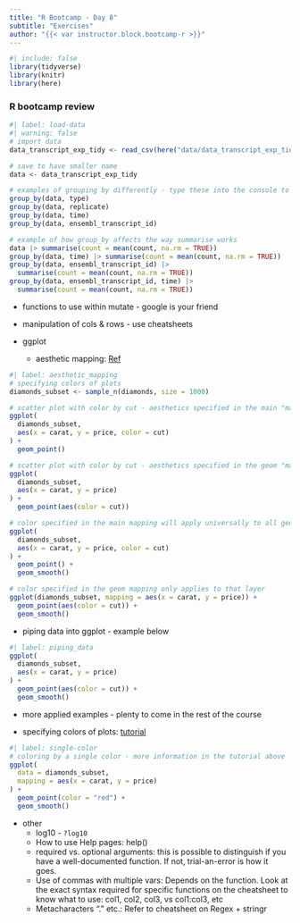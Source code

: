 ```yaml
---
title: "R Bootcamp - Day 8"
subtitle: "Exercises"
author: "{{< var instructor.block.bootcamp-r >}}"
---
```


```r
#| include: false
library(tidyverse)
library(knitr)
library(here)
```

### R bootcamp review

```r
#| label: load-data
#| warning: false
# import data
data_transcript_exp_tidy <- read_csv(here("data/data_transcript_exp_tidy.csv"))

# save to have smaller name
data <- data_transcript_exp_tidy

# examples of grouping by differently - type these into the console to see the difference
group_by(data, type)
group_by(data, replicate)
group_by(data, time)
group_by(data, ensembl_transcript_id)

# example of how group_by affects the way summarise works
data |> summarise(count = mean(count, na.rm = TRUE))
group_by(data, time) |> summarise(count = mean(count, na.rm = TRUE))
group_by(data, ensembl_transcript_id) |>
  summarise(count = mean(count, na.rm = TRUE))
group_by(data, ensembl_transcript_id, time) |>
  summarise(count = mean(count, na.rm = TRUE))
```

  - functions to use within mutate - google is your friend
  - manipulation of cols & rows - use cheatsheets

* ggplot

  - aesthetic mapping: [Ref](https://ggplot2.tidyverse.org/reference/aes.html)

```r
#| label: aesthetic_mapping
# specifying colors of plots
diamonds_subset <- sample_n(diamonds, size = 1000)

# scatter plot with color by cut - aesthetics specified in the main "mapping"
ggplot(
  diamonds_subset,
  aes(x = carat, y = price, color = cut)
) +
  geom_point()

# scatter plot with color by cut - aesthetics specified in the geom "mapping"
ggplot(
  diamonds_subset,
  aes(x = carat, y = price)
) +
  geom_point(aes(color = cut))

# color specified in the main mapping will apply universally to all geoms
ggplot(
  diamonds_subset,
  aes(x = carat, y = price, color = cut)
) +
  geom_point() +
  geom_smooth()

# color specified in the geom mapping only applies to that layer
ggplot(diamonds_subset, mapping = aes(x = carat, y = price)) +
  geom_point(aes(color = cut)) +
  geom_smooth()
```

  - piping data into ggplot - example below

```r
#| label: piping_data
ggplot(
  diamonds_subset,
  aes(x = carat, y = price)
) +
  geom_point(aes(color = cut)) +
  geom_smooth()
```

  - more applied examples - plenty to come in the rest of the course

  - specifying colors of plots: [tutorial](http://www.sthda.com/english/wiki/ggplot2-colors-how-to-change-colors-automatically-and-manually)

```r
#| label: single-color
# coloring by a single color - more information in the tutorial above
ggplot(
  data = diamonds_subset,
  mapping = aes(x = carat, y = price)
) +
  geom_point(color = "red") +
  geom_smooth()
```

* other
  - log10 - `?log10`
  - How to use Help pages: help(<function>)
  - required vs. optional arguments: this is possible to distinguish if you have a well-documented function. If not, trial-an-error is how it goes.
  - Use of commas with multiple vars: Depends on the function. Look at the exact syntax required for specific functions on the cheatsheet to know what to use: col1, col2, col3, vs col1:col3, etc
  - Metacharacters "." etc.: Refer to cheatsheet on Regex + stringr
